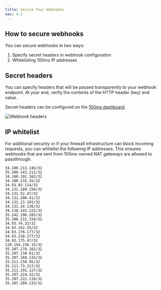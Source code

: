 ```yaml
---
title: Secure Your Webhooks
nav: 4.2
---
```


## How to secure webhooks

You can secure webhooks in two ways:

1. Specify secret headers in webhook configuration
1. Whitelisting 100ms IP addresses

## Secret headers

You can specify headers that will be passed transparently to your webhook endpoint. At your end, verify the contents of the HTTP header (key) and value.

Secret headers can be configured on the [100ms dashboard](https://dashboard.100ms.live/developer).

![Webhook headers](/docs/v2/webhook-headers.png)

## IP whitelist

For additional security or if your firewall infrastructure can block incoming requests, you can whitelist the following IP addresses. This ensures webhooks that are sent from 100ms-owned NAT gateways are allowed to passthrough.

```
34.100.213.146/32
35.200.143.211/32
34.100.191.162/32
34.100.132.35/32
34.93.93.114/32
34.131.109.150/32
34.131.52.47/32
34.131.200.41/32
34.131.13.182/32
34.131.24.136/32
34.138.143.222/32
35.242.196.203/32
35.200.222.156/32
34.93.74.33/32
34.93.142.55/32
34.93.176.177/32
34.93.210.177/32
34.93.175.47/32
129.154.236.15/32
35.207.178.162/32
35.207.130.81/32
35.207.168.133/32
35.211.150.95/32
35.211.73.217/32
35.211.191.127/32
35.207.224.32/32
35.207.222.110/32
35.207.209.133/32
```